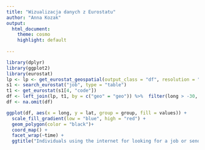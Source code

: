 ---
title: "Wizualizacja danych z Eurostatu"
author: "Anna Kozak"
output: 
  html_document: 
    theme: cosmo
    highlight: default
    
---

<style>
body {
text-align: justify}
</style>


```{r, include = FALSE, warning = FALSE, error = FALSE, message = FALSE}
library(dplyr)
library(ggplot2)
library(eurostat)
lp <- lp <- get_eurostat_geospatial(output_class = "df", resolution = "60", nuts_level = "all")
s1 <- search_eurostat("job", type = "table")
t1 <- get_eurostat(s1[4, "code"])
df <- left_join(lp, t1, by = c("geo" = "geo")) %>%  filter(long > -30, lat > 30) 
df <- na.omit(df)  

```

```{r, out.width=1000}

ggplot(df, aes(x = long, y = lat, group = group, fill = values)) +
  scale_fill_gradient(low = "blue", high = "red") +
  geom_polygon(color = "black")+
  coord_map() + 
  facet_wrap(~time) + 
  ggtitle("Individuals using the internet for looking for a job or sending a job application")

```